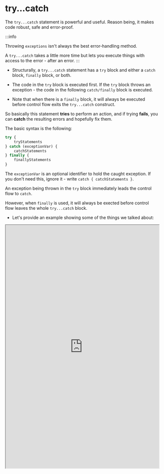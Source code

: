 

# try...catch


The `try...catch` statement is powerful and useful. Reason being, it makes code robust, safe and error-proof.

:::info

Throwing `exceptions` isn't always the best error-handling method. 

A `try...catch` takes a little more time but lets you execute things with access to the error - after an error.
:::

- Structurally, a `try...catch` statement has a `try` block and either a `catch` block, `finally` block, or both. 

- The code in the `try` block is executed first. If the `try` block throws an exception - the code in the following `catch/finally` block is executed. 

- Note that when there is a `finally` block, it will always be executed before control flow exits the `try...catch` construct. 

So basically this statement **tries** to perform an action, and if trying **fails**, you can **catch** the resulting errors and hopefully fix them.


The basic syntax is the following:

```js
try {
    tryStatements
} catch (exceptionVar) {
    catchStatements
} finally {
    finallyStatements
}
```

The `exceptionVar` is an optional identifier to hold the caught exception. If you don't need this, ignore it - write `catch { catchStatements }`.

An exception being thrown in the `try` block immediately leads the control flow to `catch`. 

However, when `finally` is used, it will always be exected before control flow leaves the whole `try...catch` block.

- Let's provide an example showing some of the things we talked about:

<iframe
    src="https://hlab.app/s/docs/trycatch2_hbook"
    width="100%"
    height="800px"
/>

:::tip
A great use case of `try...catch` is to only catch (and silence) a small subset of expected errors, say RangeErrors.

As for other errors, just re-throw them if they're not relevant in your scenario. 

To do this, within the `catch(e) {}` block, add an `if...else` or `if...else if... ... else` chain. 

For example: `if (e instanceof RangeError) { //handle range error} else { throw e; }`
:::

The exception identifier (which can be omitted) can provide detailed info regarding the thrown Error/Exception.

Here's an example where the exception identifier isn't needed at all:

<iframe
    src="https://hlab.app/s/docs/trycatch_hbook"
    width="100%"
    height="500px" 
/>

The `finally` block: it is simple once you understand the `try...catch` block. `finally` blocks will always run.  

When control flow statements happen in `try` or `catch` like: `return`, `break`, `throw`, `continue`, etc. the finally block can activate.

One example of using a `finally` block is: During a file opening you `try` to write data. Whether or not an exception occurs and is handled via `catch`...
`finally` is gauranteed to run - this is where one would close the file.

Lastly, let's give an example combining mentioned things:

<iframe
    src="https://hlab.app/s/docs/trycatch3_hbook"
    width="100%"
    height="650px"/>

- Overall, one should get very familiar with `try...catch...finally` statements and use them often. 

- It's a great way of handling exceptions and errors, and you can even do nothing in the catch block but just throw the exception!
    - which is virtually identical to `if() { throw new Exception() }`! 
- There are many varieties of `try...catch` blocks based on whether or not you have a `catch` block, a `finally` block, both of them, if anythings nested, etc. 
    - This creates a powerful, flexible and complex exception and error handling tool.
